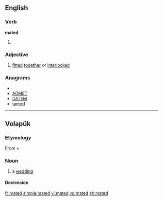 ==English==

===Verb===
'''mated'''

# {{past of|[[mate]]}}

===Adjective===
{{en-adj|-}}

# [[fitted]] [[together]] or [[interlocked]]

===Anagrams===
* {{alphagram|ademt}}
* [[ADMET#English|ADMET]]
* [[DATEM#English|DATEM]]
* [[tamed#English|tamed]]

----

==Volapük==
===Etymology===
From {{term|mat||marriage|lang=vo}} + {{term|-ed||particularization suffix|lang=vo}}

===Noun===
{{infl|vo|noun}}

# a [[wedding]]

====Declension====
{{vo-noun|mated}}

[[fr:mated]]
[[simple:mated]]
[[vi:mated]]
[[vo:mated]]
[[zh:mated]]
